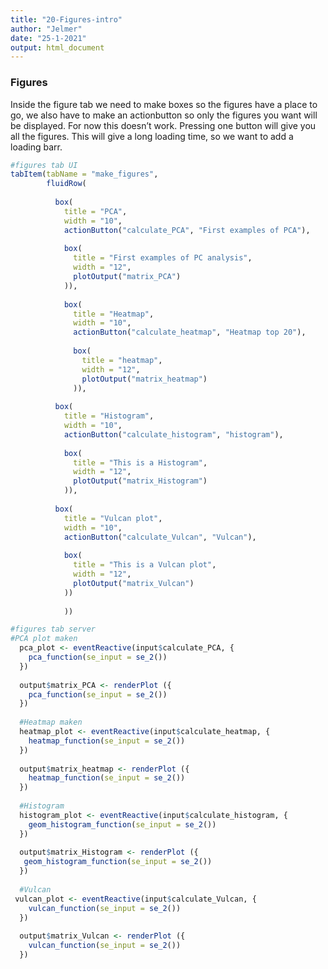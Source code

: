 ```yaml
---
title: "20-Figures-intro"
author: "Jelmer"
date: "25-1-2021"
output: html_document
---
```


### Figures
Inside the figure tab we need to make boxes so the figures have a place to go, we also have to make an actionbutton so only the figures you want will be displayed. For now this doesn't work. Pressing one button will give you all the figures. This will give a long loading time, so we want to add a loading barr.

```r
#figures tab UI
tabItem(tabName = "make_figures",
        fluidRow(
          
          box(
            title = "PCA",
            width = "10",
            actionButton("calculate_PCA", "First examples of PCA"),
            
            box(
              title = "First examples of PC analysis",
              width = "12",
              plotOutput("matrix_PCA")
            )),
            
            box(
              title = "Heatmap",
              width = "10",
              actionButton("calculate_heatmap", "Heatmap top 20"),
              
              box(
                title = "heatmap",
                width = "12",
                plotOutput("matrix_heatmap")
              )),
          
          box(
            title = "Histogram",
            width = "10",
            actionButton("calculate_histogram", "histogram"),
            
            box(
              title = "This is a Histogram",
              width = "12",
              plotOutput("matrix_Histogram")
            )),
          
          box(
            title = "Vulcan plot",
            width = "10",
            actionButton("calculate_Vulcan", "Vulcan"),
            
            box(
              title = "This is a Vulcan plot",
              width = "12",
              plotOutput("matrix_Vulcan")
            ))
          
            ))
```

```r
#figures tab server 
#PCA plot maken
  pca_plot <- eventReactive(input$calculate_PCA, {
    pca_function(se_input = se_2())
  })
  
  output$matrix_PCA <- renderPlot ({
    pca_function(se_input = se_2())
  })
  
  #Heatmap maken
  heatmap_plot <- eventReactive(input$calculate_heatmap, {
    heatmap_function(se_input = se_2())
  })
  
  output$matrix_heatmap <- renderPlot ({
    heatmap_function(se_input = se_2())
  })
  
  #Histogram
  histogram_plot <- eventReactive(input$calculate_histogram, {
    geom_histogram_function(se_input = se_2())
  })
  
  output$matrix_Histogram <- renderPlot ({
   geom_histogram_function(se_input = se_2())
  })
  
  #Vulcan
 vulcan_plot <- eventReactive(input$calculate_Vulcan, {
    vulcan_function(se_input = se_2())
  })
  
  output$matrix_Vulcan <- renderPlot ({
    vulcan_function(se_input = se_2())
  })
```

